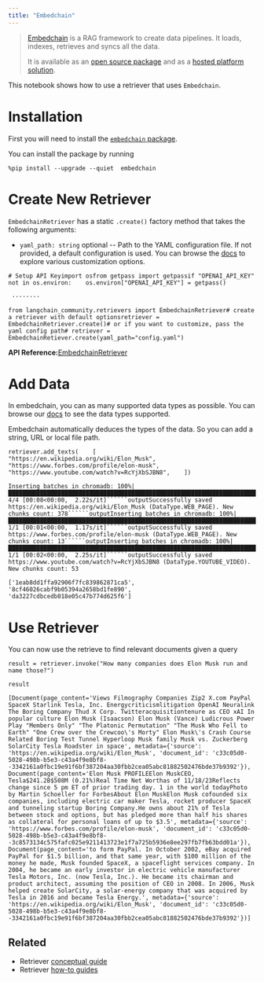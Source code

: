 ```yaml
---
title: "Embedchain"
---
```


> [Embedchain](https://github.com/embedchain/embedchain) is a RAG framework to create data pipelines. It loads, indexes, retrieves and syncs all the data.
>
> It is available as an [open source package](https://github.com/embedchain/embedchain) and as a [hosted platform solution](https://app.embedchain.ai/).

This notebook shows how to use a retriever that uses `Embedchain`.

# Installation

First you will need to install the [`embedchain` package](https://pypi.org/project/embedchain/).

You can install the package by running

```
%pip install --upgrade --quiet  embedchain
```

# Create New Retriever

`EmbedchainRetriever` has a static `.create()` factory method that takes the following arguments:

* `yaml_path: string` optional -- Path to the YAML configuration file. If not provided, a default configuration is used. You can browse the [docs](https://docs.embedchain.ai/) to explore various customization options.

```
# Setup API Keyimport osfrom getpass import getpassif "OPENAI_API_KEY" not in os.environ:    os.environ["OPENAI_API_KEY"] = getpass()
```

```
 ········
```

```
from langchain_community.retrievers import EmbedchainRetriever# create a retriever with default optionsretriever = EmbedchainRetriever.create()# or if you want to customize, pass the yaml config path# retriever = EmbedchainRetiever.create(yaml_path="config.yaml")
```

**API Reference:**[EmbedchainRetriever](https://python.langchain.com/api_reference/community/retrievers/langchain_community.retrievers.embedchain.EmbedchainRetriever.html)

# Add Data

In embedchain, you can as many supported data types as possible. You can browse our [docs](https://docs.embedchain.ai/) to see the data types supported.

Embedchain automatically deduces the types of the data. So you can add a string, URL or local file path.

```
retriever.add_texts(    [        "https://en.wikipedia.org/wiki/Elon_Musk",        "https://www.forbes.com/profile/elon-musk",        "https://www.youtube.com/watch?v=RcYjXbSJBN8",    ])
```

```````
Inserting batches in chromadb: 100%|████████████████████████████████████████████████████████████████████████████████████████████████████████████████| 4/4 [00:08<00:00,  2.22s/it]``````outputSuccessfully saved https://en.wikipedia.org/wiki/Elon_Musk (DataType.WEB_PAGE). New chunks count: 378``````outputInserting batches in chromadb: 100%|████████████████████████████████████████████████████████████████████████████████████████████████████████████████| 1/1 [00:01<00:00,  1.17s/it]``````outputSuccessfully saved https://www.forbes.com/profile/elon-musk (DataType.WEB_PAGE). New chunks count: 13``````outputInserting batches in chromadb: 100%|████████████████████████████████████████████████████████████████████████████████████████████████████████████████| 1/1 [00:02<00:00,  2.25s/it]``````outputSuccessfully saved https://www.youtube.com/watch?v=RcYjXbSJBN8 (DataType.YOUTUBE_VIDEO). New chunks count: 53
```````

```
['1eab8dd1ffa92906f7fc839862871ca5', '8cf46026cabf9b05394a2658bd1fe890', 'da3227cdbcedb018e05c47b774d625f6']
```

# Use Retriever

You can now use the retrieve to find relevant documents given a query

```
result = retriever.invoke("How many companies does Elon Musk run and name those?")
```

```
result
```

```
[Document(page_content='Views Filmography Companies Zip2 X.com PayPal SpaceX Starlink Tesla, Inc. Energycriticismlitigation OpenAI Neuralink The Boring Company Thud X Corp. Twitteracquisitiontenure as CEO xAI In popular culture Elon Musk (Isaacson) Elon Musk (Vance) Ludicrous Power Play "Members Only" "The Platonic Permutation" "The Musk Who Fell to Earth" "One Crew over the Crewcoo\'s Morty" Elon Musk\'s Crash Course Related Boring Test Tunnel Hyperloop Musk family Musk vs. Zuckerberg SolarCity Tesla Roadster in space', metadata={'source': 'https://en.wikipedia.org/wiki/Elon_Musk', 'document_id': 'c33c05d0-5028-498b-b5e3-c43a4f9e8bf8--3342161a0fbc19e91f6bf387204aa30fbb2cea05abc81882502476bde37b9392'}), Document(page_content='Elon Musk PROFILEElon MuskCEO, Tesla$241.2B$508M (0.21%)Real Time Net Worthas of 11/18/23Reflects change since 5 pm ET of prior trading day. 1 in the world todayPhoto by Martin Schoeller for ForbesAbout Elon MuskElon Musk cofounded six companies, including electric car maker Tesla, rocket producer SpaceX and tunneling startup Boring Company.He owns about 21% of Tesla between stock and options, but has pledged more than half his shares as collateral for personal loans of up to $3.5', metadata={'source': 'https://www.forbes.com/profile/elon-musk', 'document_id': 'c33c05d0-5028-498b-b5e3-c43a4f9e8bf8--3c8573134c575fafc025e9211413723e1f7a725b5936e8ee297fb7fb63bdd01a'}), Document(page_content='to form PayPal. In October 2002, eBay acquired PayPal for $1.5 billion, and that same year, with $100 million of the money he made, Musk founded SpaceX, a spaceflight services company. In 2004, he became an early investor in electric vehicle manufacturer Tesla Motors, Inc. (now Tesla, Inc.). He became its chairman and product architect, assuming the position of CEO in 2008. In 2006, Musk helped create SolarCity, a solar-energy company that was acquired by Tesla in 2016 and became Tesla Energy.', metadata={'source': 'https://en.wikipedia.org/wiki/Elon_Musk', 'document_id': 'c33c05d0-5028-498b-b5e3-c43a4f9e8bf8--3342161a0fbc19e91f6bf387204aa30fbb2cea05abc81882502476bde37b9392'})]
```

## Related

* Retriever [conceptual guide](/oss/concepts/retrievers)
* Retriever [how-to guides](/oss/how_to/#retrievers)
